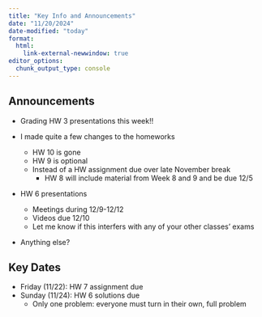 ```yaml
---
title: "Key Info and Announcements"
date: "11/20/2024"
date-modified: "today"
format: 
  html:
    link-external-newwindow: true
editor_options: 
  chunk_output_type: console
---
```


## Announcements

- Grading HW 3 presentations this week!!
  
- I made quite a few changes to the homeworks
  - HW 10 is gone
  - HW 9 is optional
  - Instead of a HW assignment due over late November break
    - HW 8 will include material from Week 8 and 9 and be due 12/5

- HW 6 presentations
  - Meetings during 12/9-12/12
  - Videos due 12/10
  - Let me know if this interfers with any of your other classes' exams

- Anything else?
  

## Key Dates

- Friday (11/22): HW 7 assignment due
- Sunday (11/24): HW 6 solutions due
  - Only one problem: everyone must turn in their own, full problem

